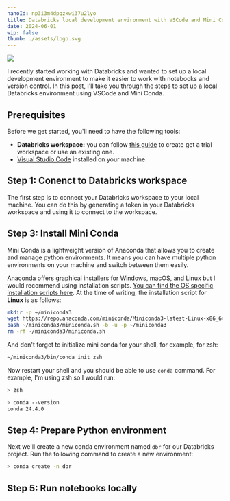 ```yaml
---
nanoId: np3i3m4dpqzxwi37u2lyo
title: Databricks local development environment with VSCode and Mini Conda
date: 2024-06-01
wip: false
thumb: ./assets/logo.svg
---
```




<Image src={ImgLandscape} />

I recently started working with Databricks and wanted to set up a local development environment to make it easier to work with notebooks and version control. In this post, I'll take you through the steps to set up a local Databricks environment using VSCode and Mini Conda.

## Prerequisites

Before we get started, you'll need to have the following tools:

- **Databricks workspace:** you can follow [this guide](https://docs.databricks.com/en/getting-started/index.html) to create get a trial workspace or use an existing one.
- [Visual Studio Code](https://code.visualstudio.com/) installed on your machine.

## Step 1: Conenct to Databricks workspace

The first step is to connect your Databricks workspace to your local machine. You can do this by generating a token in your Databricks workspace and using it to connect to the workspace.

## Step 3: Install Mini Conda

Mini Conda is a lightweight version of Anaconda that allows you to create and manage python environments. It means you can have multiple python environments on your machine and switch between them easily.

Anaconda offers graphical installers for Windows, macOS, and Linux but I would recommend using installation scripts. [You can find the OS specific installation scripts here](https://docs.anaconda.com/free/miniconda/#quick-command-line-install). At the time of writing, the installation script for **Linux** is as follows:

```bash
mkdir -p ~/miniconda3
wget https://repo.anaconda.com/miniconda/Miniconda3-latest-Linux-x86_64.sh -O ~/miniconda3/miniconda.sh
bash ~/miniconda3/miniconda.sh -b -u -p ~/miniconda3
rm -rf ~/miniconda3/miniconda.sh
```

And don't forget to initialize mini conda for your shell, for example, for zsh:

```bash
~/miniconda3/bin/conda init zsh
```

Now restart your shell and you should be able to use `conda` command. For example, I'm using zsh so I would run:

```bash
> zsh

> conda --version
conda 24.4.0
```

## Step 4: Prepare Python environment

Next we'll create a new conda environment named `dbr` for our Databricks project. Run the following command to create a new environment:

```bash
> conda create -n dbr
```

## Step 5: Run notebooks locally
